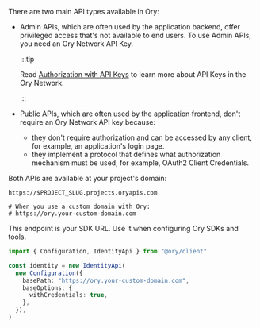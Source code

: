 There are two main API types available in Ory:

- Admin APIs, which are often used by the application backend, offer privileged access that's not available to end users. To use
  Admin APIs, you need an Ory Network API Key.

  :::tip

  Read [Authorization with API Keys](../../concepts/personal-access-token.mdx) to learn more about API Keys in the Ory Network.

  :::

- Public APIs, which are often used by the application frontend, don't require an Ory Network API key because:
  - they don't require authorization and can be accessed by any client, for example, an application's login page.
  - they implement a protocol that defines what authorization mechanism must be used, for example, OAuth2 Client Credentials.

Both APIs are available at your project's domain:

```
https://$PROJECT_SLUG.projects.oryapis.com

# When you use a custom domain with Ory:
# https://ory.your-custom-domain.com
```

This endpoint is your SDK URL. Use it when configuring Ory SDKs and tools.

```typescript
import { Configuration, IdentityApi } from "@ory/client"

const identity = new IdentityApi(
  new Configuration({
    basePath: "https://ory.your-custom-domain.com",
    baseOptions: {
      withCredentials: true,
    },
  }),
)
```
